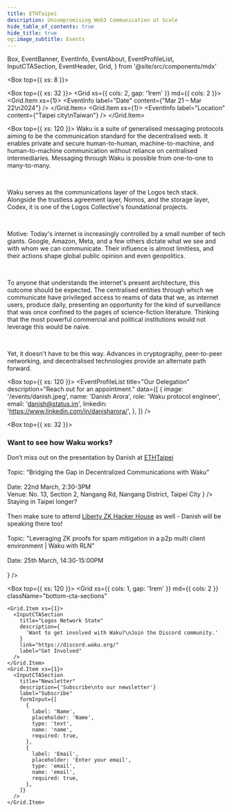 ```yaml
---
title: ETHTaipei
description: Uncompromising Web3 Communication at Scale
hide_table_of_contents: true
hide_title: true
og:image_subtitle: Events
---
```


  Box,
  EventBanner,
  EventInfo,
  EventAbout,
  EventProfileList,
  InputCTASection,
  EventHeader,
  Grid,
} from '@site/src/components/mdx'

<head>
  <body className="events  full-width event-details" />
</head>

<Box top={{ xs: 8 }}>
  <EventBanner src="/events/eth-taipei.png" />
  <EventHeader 
    title="Waku at ETHTaipei"
    description="We are a family of robust, censorship-resistant communication protocols designed to enable privacy-focused messaging for web3 apps."
  />

  <Box top={{ xs: 32 }}>
  <Grid xs={{ cols: 2, gap: '1rem' }} md={{ cols: 2 }}>
    <Grid.Item xs={1}>
      <EventInfo 
        label="Date"
        content={"Mar 21 – Mar 22\n2024"}
      /> 
      </Grid.Item>
      <Grid.Item xs={1}>
        <EventInfo 
          label="Location"
          content={"Taipei city\nTaiwan"}
        /> 
      </Grid.Item>
    </Grid>
  </Box>
</Box>

<Box top={{ xs: 120 }}>
  <EventAbout>
Waku is a suite of generalised messaging protocols aiming to be the communication standard for the decentralised web. It enables private and secure human-to-human, machine-to-machine, and human-to-machine communication without reliance on centralised intermediaries. Messaging through Waku is possible from one-to-one to many-to-many.

<br />

Waku serves as the communications layer of the Logos tech stack. Alongside the trustless agreement layer, Nomos, and the storage layer, Codex, it is one of the Logos Collective's foundational projects.

<br />

Motive:
Today's internet is increasingly controlled by a small number of tech giants. Google, Amazon, Meta, and a few others dictate what we see and with whom we can communicate. Their influence is almost limitless, and their actions shape global public opinion and even geopolitics.

<br />

To anyone that understands the internet's present architecture, this outcome should be expected. The centralised entities through which we communicate have privileged access to reams of data that we, as internet users, produce daily, presenting an opportunity for the kind of surveillance that was once confined to the pages of science-fiction literature. Thinking that the most powerful commercial and political institutions would not leverage this would be naive.

<br />

Yet, it doesn't have to be this way. Advances in cryptography, peer-to-peer networking, and decentralised technologies provide an alternate path forward.

  </EventAbout>
</Box>

<Box top={{ xs: 120 }}>
  <EventProfileList
    title="Our Delegation"
    description="Reach out for an appointment."
    data={[
      {
        image: '/events/danish.jpeg',
        name: 'Danish Arora',
        role: 'Waku protocol engineer',
        email: 'danish@status.im',
        linkedin: 'https://www.linkedin.com/in/danisharora/',
      },
    ]}
  />
</Box>

<Box top={{ xs: 32 }}>
  <h3>Want to see how Waku works?</h3>
  <Box top={{ xs: 16 }}>
    <Grid xs={{ cols: 2, gap: '1rem' }} md={{ cols: 2 }}>
      <Grid.Item xs={1}>
        <EventInfo 
          label="Presentation"
          content={
            <>
              Don’t miss out on the presentation by Danish at <a href="https://ethtaipei.org/" target="_blank">ETHTaipei</a>
              <br/><br/>
              Topic: “Bridging the Gap in Decentralized Communications with Waku” 
              <br/><br/>
              Date: 22nd March, 2:30-3PM
              <br/>
              Venue: No. 13, Section 2, Nangang Rd, Nangang District, Taipei City
            </>
          }
        /> 
        </Grid.Item>
        <Grid.Item xs={1}>
          <EventInfo 
            label="Talk"
            content={
            <>
              Staying in Taipei longer?
              <br/><br/>
              Then make sure to attend <a href="https://sepia-feather-0bd.notion.site/Liberty-Hacker-House-fcadec84599d4763899d1c0e9be894c6" target="_blank">Liberty ZK Hacker House</a> as well - Danish will be speaking there too! 
              <br/>
              <br/>
              Topic: "Leveraging ZK proofs for spam mitigation in a p2p multi client environment | Waku with RLN" 
              <br/>
              <br/>
              Date: 25th March, 14:30-15:00PM
              <br/><br/>
            </>
          }
          /> 
        </Grid.Item>
      </Grid>
  </Box>
</Box>

<Box top={{ xs: 120 }}>
  <Grid
    xs={{ cols: 1, gap: '1rem' }}
    md={{ cols: 2 }}
    className="bottom-cta-sections"
  >
    <Grid.Item xs={1}>
      <InputCTASection
        title="Logos Network State"
        description={
          'Want to get involved with Waku?\nJoin the Discord community.'
        }
        link="https://discord.waku.org/"
        label="Get Involved"
      />
    </Grid.Item>
    <Grid.Item xs={1}>
      <InputCTASection
        title="Newsletter"
        description={'Subscribe\nto our newsletter'}
        label="Subscribe"
        formInput={[
          {
            label: 'Name',
            placeholder: 'Name',
            type: 'text',
            name: 'name',
            required: true,
          },
          {
            label: 'Email',
            placeholder: 'Enter your email',
            type: 'email',
            name: 'email',
            required: true,
          },
        ]}
      />
    </Grid.Item>
  </Grid>
</Box>
